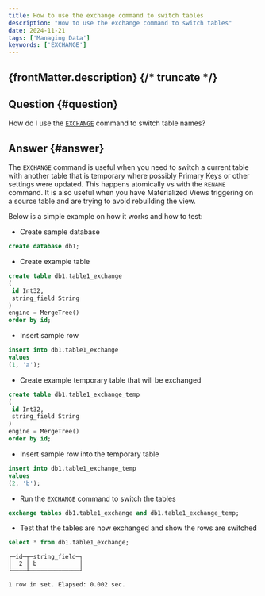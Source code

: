 ```yaml
---
title: How to use the exchange command to switch tables
description: "How to use the exchange command to switch tables"
date: 2024-11-21
tags: ['Managing Data']
keywords: ['EXCHANGE']
---
```


{frontMatter.description}
{/* truncate */}
---

## Question {#question}

How do I use the [`EXCHANGE`](/sql-reference/statements/exchange) command to switch table names?

## Answer {#answer}

The `EXCHANGE` command is useful when you need to switch a current table with another table that is temporary where possibly Primary Keys or other settings were updated.
This happens atomically vs with the `RENAME` command.
It is also useful when you have Materialized Views triggering on a source table and are trying to avoid rebuilding the view.

Below is a simple example on how it works and how to test:
- Create sample database
```sql
create database db1;
```
- Create example table
```sql
create table db1.table1_exchange
(
 id Int32,
 string_field String
)
engine = MergeTree()
order by id;
```
- Insert sample row
```sql
insert into db1.table1_exchange
values
(1, 'a');
```
- Create example temporary table that will be exchanged
```sql
create table db1.table1_exchange_temp
(
 id Int32,
 string_field String
)
engine = MergeTree()
order by id;
```
- Insert sample row into the temporary table
```sql
insert into db1.table1_exchange_temp
values
(2, 'b');
```
- Run the `EXCHANGE` command to switch the tables
```sql
exchange tables db1.table1_exchange and db1.table1_exchange_temp;
```
- Test that the tables are now exchanged and show the rows are switched
```sql
select * from db1.table1_exchange;
```

```text
┌─id─┬─string_field─┐
│  2 │ b            │
└────┴──────────────┘

1 row in set. Elapsed: 0.002 sec. 
```
